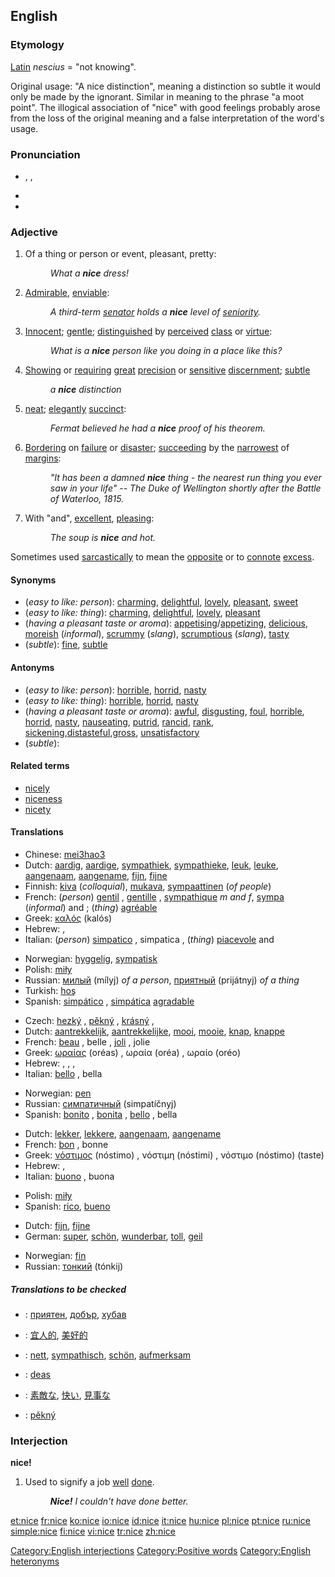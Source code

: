 {{see|Nice}}
==English==

===Etymology===
[[Latin]] ''nescius'' = "not knowing".

Original usage: "A nice distinction", meaning a distinction so subtle it would only be made by the ignorant. Similar in meaning to the phrase "a moot point". The illogical association of "nice" with good feelings probably arose from the loss of the original meaning and a false interpretation of the word's usage.

===Pronunciation===
*{{AHD|nīs}}, {{IPA|/naɪs/}}, {{SAMPA|/naIs/}}
*{{audio|en-us-nice.ogg|Audio (US)}}
*{{rhymes|aɪs}}

===Adjective===
{{en-adj|nic|er}}

# Of a thing or person or event, pleasant, pretty:
#:''What a '''nice''' dress!''
# [[Admirable]], [[enviable]]:
#:''A third-term [[senator]] holds a '''nice''' level of [[seniority]].''
# [[Innocent]]; [[gentle]]; [[distinguished]] by [[perceived]] [[class]] or [[virtue]]:
#:''What is a '''nice''' person like you doing in a place like this?''
# [[show|Showing]] or [[require|requiring]] [[great]] [[precision]] or [[sensitive]] [[discern]]ment; [[subtle]]
#:''a '''nice''' distinction''
# [[neat]]; [[elegantly]] [[succinct]]:
#:''Fermat believed he had a '''nice''' proof of his theorem.''
# [[Bordering]] on [[failure]] or [[disaster]]; [[succeed]]ing by the [[narrow]]est of [[margin]]s:
#:''"It has been a damned '''nice''' thing - the nearest run thing you ever saw in your life" -- The Duke of Wellington shortly after the Battle of Waterloo, 1815.''
# {{colloquial}} With "and", [[excellent]], [[pleasing]]:
#:''The soup is '''nice''' and hot.''

Sometimes used [[sarcastically]] to mean the [[opposite]] or to [[connote]] [[excess]].

====Synonyms====
*(''easy to like: person''): [[charming]], [[delightful]], [[lovely]], [[pleasant]], [[sweet]]
*(''easy to like: thing''): [[charming]], [[delightful]], [[lovely]], [[pleasant]]
*(''having a pleasant taste or aroma''): [[appetising]]/[[appetizing]], [[delicious]], [[moreish]] (''informal''), [[scrummy]] (''slang''), [[scrumptious]] (''slang''), [[tasty]]
*(''subtle''): [[fine]], [[subtle]]

====Antonyms====
*(''easy to like: person''): [[horrible]], [[horrid]], [[nasty]]
*(''easy to like: thing''): [[horrible]], [[horrid]], [[nasty]]
*(''having a pleasant taste or aroma''): [[awful]], [[disgusting]], [[foul]], [[horrible]], [[horrid]], [[nasty]], [[nauseating]], [[putrid]], [[rancid]], [[rank]], [[sickening]],[[distasteful]],[[gross]], [[unsatisfactory]]
*(''subtle''):

====Related terms====
*[[nicely]]
*[[niceness]]
*[[nicety]]

====Translations====
{{trans-top|easy to like}}
*Chinese: [[mei3hao3]]
*Dutch: [[aardig]], [[aardige]], [[sympathiek]], [[sympathieke]], [[leuk]], [[leuke]], [[aangenaam]], [[aangename]], [[fijn]], [[fijne]]
*Finnish: [[kiva#Finnish|kiva]] (''colloquial''), [[mukava]], [[sympaattinen]] (''of people'')
*French: (''person'') [[gentil]] {{m}}, [[gentille]] {{f}}, [[sympathique]] ''m and f'', [[sympa]] (''informal'') {{m}} and {{f}}; (''thing'') [[agréable]]
*Greek: [[καλός]] (kalós) {{m}}
*Hebrew: {{he-translation|נחמד|nekhmád}} {{m}}, {{he-translation|נחמדה|nekhmadá}} {{f}}
*Italian: (''person'') [[simpatico]] {{m}}, simpatica {{f}}, (''thing'') [[piacevole]] {{m}} and {{f}}
{{trans-mid}}
*Norwegian: [[hyggelig]], [[sympatisk]]
*Polish: [[miły]]
*Russian: [[милый]] (mílyj) ''of a person'', [[приятный]] (prijátnyj) ''of a thing''
*Turkish: [[hoş]]
*Spanish: [[simpático]] {{m}},  [[simpática]] {{f}} [[agradable]]
{{trans-bottom}}

{{trans-top|pleasant to look at}}
*Czech: [[hezký]] {{m}}, [[pěkný]] {{m}}, [[krásný]] {{m}},
*Dutch: [[aantrekkelijk]], [[aantrekkelijke]], [[mooi]], [[mooie]], [[knap]], [[knappe]]
*French: [[beau]] {{m}}, belle {{f}}, [[joli]] {{m}}, jolie {{f}}
*Greek: [[ωραίας]] (oréas) {{m}}, ωραία (oréa) {{f}}, ωραίο (oréo) {{n}}
*Hebrew: {{he-translation|יפה|yafé}} {{m}}, {{he-translation|יפה|yafá}} {{f}}, {{he-translation|נעה|na`é}} {{m}}, {{he-translation|נעה|na`á}} {{f}}
*Italian: [[bello]] {{m}}, bella {{f}}
{{trans-mid}}
*Norwegian: [[pen]]
*Russian: [[симпатичный]] (simpatíčnyj)
*Spanish: [[bonito]] {{m}}, [[bonita]] {{f}}, [[bello]] {{m}}, bella {{f}}
{{trans-bottom}}

{{trans-top|having a pleasant taste or aroma}}
*Dutch: [[lekker]], [[lekkere]], [[aangenaam]], [[aangename]]
*French: [[bon]] {{m}}, bonne {{f}}
*Greek: [[νόστιμος]] (nóstimo) {{m}}, νόστιμη (nóstimi) {{f}}, νόστιμο (nóstimo) {{n}} (taste)
*Hebrew: {{he-translation|נעים|na`ím}} {{m}}, {{he-translation|נעימה|ne`imá}} {{f}}
*Italian: [[buono]] {{m}}, buona {{f}}
{{trans-mid}}
*Polish: [[miły]]
*Spanish: [[rico]], [[bueno]]
{{trans-bottom}}

<!-- Does this really belong here?  Doesn't it belong in 'fine' instead? -->
{{trans-top|showing or requiring great precision or sensitive discernment}}
*Dutch: [[fijn]], [[fijne]]
*German: [[super]], [[schön]], [[wunderbar]], [[toll]], [[geil]]
{{trans-mid}}
*Norwegian: [[fin]]
*Russian: [[тонкий]] (tónkij)
{{trans-bottom}}

=====Translations to be checked=====
<!--Remove this section once all of the translations below have been moved into the tables above.-->
{{checktrans}}

*{{ttbc|Bulgarian}}: [[приятен]], [[добър]], [[хубав]]
*{{ttbc|Chinese}}: [[宜人的]], [[美好的]]
*{{ttbc|German}}: [[nett]], [[sympathisch]], [[schön]], [[aufmerksam]]
*{{ttbc|Irish}}: [[deas]]
*{{ttbc|Japanese}}: [[素敵な]], [[快い]], [[見事な]]
*{{ttbc|Slovak}}: [[pěkný]]

===Interjection===
'''nice!'''

# Used to signify a job [[well]] [[done]].
#: '''''Nice!''' I couldn't have done better.''

[[Category:English interjections]]
[[Category:Positive words]]
[[Category:English heteronyms]]

[[et:nice]]
[[fr:nice]]
[[ko:nice]]
[[io:nice]]
[[id:nice]]
[[it:nice]]
[[hu:nice]]
[[pl:nice]]
[[pt:nice]]
[[ru:nice]]
[[simple:nice]]
[[fi:nice]]
[[vi:nice]]
[[tr:nice]]
[[zh:nice]]